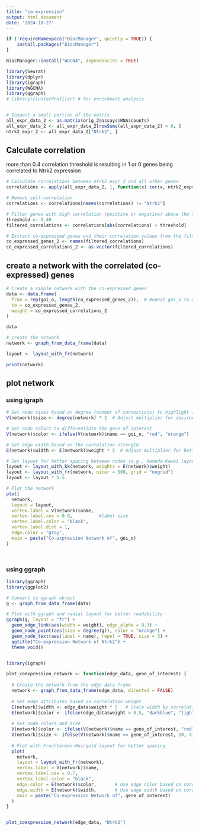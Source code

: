 ```yaml
---
title: "co-expression"
output: html_document
date: '2024-10-27'
---
```


```r
if (!requireNamespace("BiocManager", quietly = TRUE)) {
    install.packages("BiocManager")
}

BiocManager::install("WGCNA", dependencies = TRUE)


```

```r
library(Seurat)
library(dplyr)
library(igraph) 
library(WGCNA)
library(ggraph)
# library(clusterProfiler) # for enrichment analysis



```

```r
# Inspect a small portion of the matrix
all_expr_data_2 <- as.matrix(orig_2@assays$RNA$counts)
all_expr_data_2 <- all_expr_data_2[rowSums(all_expr_data_2) > 0, ]
ntrk2_expr_2 <- all_expr_data_2["Ntrk2", ]


```

## Calculate correlation

more than 0.4 correlation threshold is resulting in 1 or 0 genes being correlated to Ntrk2 expression\

```r
# Calculate correlations between ntrk2_expr_2 and all other genes
correlations <- apply(all_expr_data_2, 1, function(x) cor(x, ntrk2_expr_2, method = "pearson"))

# Remove self-correlation
correlations <- correlations[names(correlations) != "Ntrk2"]

# Filter genes with high correlation (positive or negative) above the threshold
threshold <- 0.40
filtered_correlations <- correlations[abs(correlations) > threshold]

# Extract co-expressed genes and their correlation values from the filtered correlations
co_expressed_genes_2 <- names(filtered_correlations)
co_expressed_correlations_2 <- as.vector(filtered_correlations)


```

## create a network with the correlated (co-expressed) genes

```r

# Create a simple network with the co-expressed genes
data <- data.frame(
  from = rep(goi_o, length(co_expressed_genes_2)),  # Repeat goi_o to match length
  to = co_expressed_genes_2,
  weight = co_expressed_correlations_2
)

data

# create the network
network <- graph_from_data_frame(data)

layout <- layout_with_fr(network)

print(network)

```

## plot network

### using igraph

```r
# Set node sizes based on degree (number of connections) to highlight important nodes
V(network)$size <- degree(network) * 2  # Adjust multiplier for desired node size

# Set node colors to differentiate the gene of interest
V(network)$color <- ifelse(V(network)$name == goi_o, "red", "orange")

# Set edge width based on the correlation strength
E(network)$width <- E(network)$weight * 5  # Adjust multiplier for better visibility

# Set layout for better spacing between nodes (e.g., Kamada-Kawai layout)
layout <- layout_with_kk(network, weights = E(network)$weight)
layout <- layout_with_fr(network, niter = 500, grid = "nogrid")
layout <- layout * 1.5  

# Plot the network
plot(
  network,
  layout = layout,
  vertex.label = V(network)$name,  
  vertex.label.cex = 0.9,          #label size
  vertex.label.color = "black",    
  vertex.label.dist = 1,
  edge.color = "gray",             
  main = paste("Co-expression Network of", goi_o)
)




```

### using ggraph

```r
library(ggraph)
library(ggplot2)

# Convert to ggraph object
g <- graph_from_data_frame(data)

# Plot with ggraph and radial layout for better readability
ggraph(g, layout = "fr") +
  geom_edge_link(aes(width = weight), edge_alpha = 0.3) +
  geom_node_point(aes(size = degree(g)), color = "orange") +
  geom_node_text(aes(label = name), repel = TRUE, size = 3) +
  ggtitle("Co-expression Network of Ntrk2") +
  theme_void()



```

```r

library(igraph)

plot_coexpression_network <- function(edge_data, gene_of_interest) {
  
  # Create the network from the edge data frame
  network <- graph_from_data_frame(edge_data, directed = FALSE)
  
  # Set edge attributes based on correlation weight
  E(network)$width <- edge_data$weight * 5   # Scale width by correlation strength
  E(network)$color <- ifelse(edge_data$weight > 0.5, "darkblue", "lightblue")  # Stronger correlations are darker
  
  # Set node colors and size
  V(network)$color <- ifelse(V(network)$name == gene_of_interest, "red", "orange")
  V(network)$size <- ifelse(V(network)$name == gene_of_interest, 10, 5)
  
  # Plot with Fruchterman-Reingold layout for better spacing
  plot(
    network,
    layout = layout_with_fr(network),
    vertex.label = V(network)$name,
    vertex.label.cex = 0.7,
    vertex.label.color = "black",
    edge.color = E(network)$color,       # Use edge color based on correlation strength
    edge.width = E(network)$width,       # Use edge width based on correlation strength
    main = paste("Co-expression Network of", gene_of_interest)
  )
}


plot_coexpression_network(edge_data, "Ntrk2")

```
